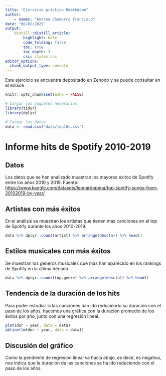 ```yaml
---
title: "Ejercicio práctico Rmarkdown"
author:
    - names: "Andrea Chamorro Francisco"
date: "06/02/2025" 
output: 
    distill::distill_article:
        highlight: kate
        code_folding: false  
        toc: true     
        toc_depth: 3
        css: styles.css         
editor_options: 
  chunk_output_type: console
---
```

Este ejercicio se encuentra depositado en Zenodo y se puede consultar en el enlace  
```r

knitr::opts_chunk$set(echo = FALSE)

# Cargar los paquetes necesarios
library(tidyr)
library(dplyr)

# Cargar los datos
data <- read.csv("data/top10s.csv")

```

# Informe hits de Spotify 2010-2019

## Datos
Los datos que se han analizado muestran los mayores éxitos de Spotify entre los años 2010 y 2019. Fuente:
<https://www.kaggle.com/datasets/leonardopena/top-spotify-songs-from-20102019-by-year/>

## Artistas con más éxitos
En el análisis se muestran los artistas que tienen más canciones en el top de Spotify durante los años 2010-2019.
```r

data %>% dplyr::count(artist) %>% arrange(desc(n)) %>% head()

```

## Estilos musicales con más éxitos
Se muestran los géneros musicales que más han aparecido en los rankings de Spotify en la última década
```r

data %>% dplyr::count(top.genre) %>% arrange(desc(n)) %>% head()

```

## Tendencia de la duración de los hits
Para poder estudiar si las canciones han ido reduciendo su duración con el paso de los años, hacemos una gráfica con la duración promedio de los éxitos por año, junto con una regresión lineal.
```r

plot(dur ~ year, data = data)
abline(lm(dur ~ year, data = data))

```
## Discusión del gráfico
Como la pendiente de regresión lineal va hacia abajo, es decir, es negativa, nos indica que la duración de las canciones se ha ido reduciendo con el paso de los años.